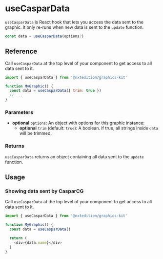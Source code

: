 # useCasparData

`useCasparData` is React hook that lets you access the data sent to the graphic. It only re-runs
when new data is sent to the `update` function.

```js
const data = useCasparData(options?)
```

## Reference

Call `useCasparData` at the top level of your component to get access to all data sent to it.

```js
import { useCasparData } from '@nxtedition/graphics-kit'

function MyGraphic() {
  const data = useCasparData({ trim: true })
  // ...
}
```

### Parameters
- **optional** `options`: An object with options for this graphic instance:
  - **optional** `trim` (default: `true`): A boolean. If true, all strings inside `data` will be
    trimmed.

### Returns

`useCasparData` returns an object containing all data sent to the `update` function.

## Usage

### Showing data sent by CasparCG

Call `useCasparData` at the top level of your component to get access to all data sent to it. 

```js
import { useCasparData } from '@nxtedition/graphics-kit'

function MyGraphic() {
  const data = useCasparData()

  return (
    <div>{data.name}</div>
  )
}
```


